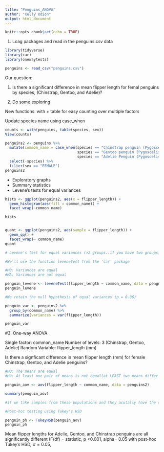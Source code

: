 ```yaml
---
title: "Penguins_ANOVA"
author: "Kelly Odion"
output: html_document
---
```


```r
knitr::opts_chunk$set(echo = TRUE)
```

1. Loag packages and read in the penguins.csv data 
```r
library(tidyverse)
library(car)
library(onewaytests)

penguins <- read_csv("penguins.csv")
```

Our question: 

1. Is there a significant difference in mean flipper length for femal penguins by species,
(Chinstrap, Gentoo, and Adelie)?

2. Do some exploring 

New functions: with + table for easy counting over multiple factors

Update species name using case_when 

```r
counts <- with(penguins, table(species, sex))
View(counts)

penguins2 <- penguins %>% 
  mutate(common_name = case_when(species == "Chinstrap penguin (Pygoscelis antarctica)" ~ "Chinstrap", 
                                 species == "Gentoo penguin (Pygoscelis papua)" ~ "Gentoo", 
                                 species == "Adelie Penguin (Pygoscelis adeliae)" ~ "Adelie")) %>% 
  select(-species) %>% 
  filter(sex == "FEMALE")
penguins2
```

- Exploratory graphs 
- Summary statistics 
- Levene's tests for equal variances
```r
hists <- ggplot(penguins2, aes(x = flipper_length)) + 
  geom_histogram(aes(fill = common_name)) +
  facet_wrap(~common_name)

hists


quant <- ggplot(penguins2, aes(sample = flipper_length)) +
  geom_qq() +
  facet_wrap(~ common_name)
quant

# Levene's test for equal variances (>2 groups..if you have two groups, use the F-test for equal variances)

#We'll use the function leveneTest from the 'car' package

#H0: Variances are equal 
#HA: Variances are not equal 

penguin_levene <- leveneTest(flipper_length ~ common_name, data = penguins2)
penguin_levene

#We retain the null hypothesis of equal variances (p = 0.06)

penguin_var <- penguins2 %>% 
  group_by(common_name) %>% 
  summarize(variances = var(flipper_length))

penguin_var
```

#3. One-way ANOVA

Single factor: common_name
Number of levels: 3 (Chinstrap, Gentoo, Adelie)
Random Variable: flipper_length (mm) 

Is there a signficant difference in mean flipper length (mm) for female Chinstrap, Gentoo, and Adelie penguins? 

```r
#H0: The means are equal 
#Ha: At least one pair of means is not equal(at LEAST two means differ significantly)

penguin_aov <- aov(flipper_length ~ common_name, data = penguins2)

summary(penguin_aov)

#if we take samples from these populations and they acutally have the same mean, then there is a very very small chance that we could have taken these samples and gotten means as different as we did. Which ones are different? All three are different from each other? Or something else?

#Post-hoc testing using Tukey's HSD

penguin_ph <- TukeyHSD(penguin_aov)
penguin_ph
```

Mean flipper lengths for Adelie, Gentoo, and Chinstrap penguins are all significantly different (F(df) = statistic, p <0.001, alpha= 0.05 with post-hoc Tukey's HSD, $\alpha = 0.05$, 
